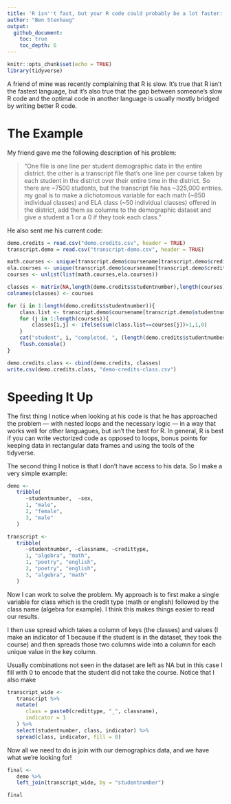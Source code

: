 ```yaml
---
title: 'R isn''t fast, but your R code could probably be a lot faster: an example'
author: "Ben Stenhaug"
output: 
  github_document:
    toc: true
    toc_depth: 6
---
```


```r
knitr::opts_chunk$set(echo = TRUE)
library(tidyverse)
```

A friend of mine was recently complaining that R is slow. It's true that R isn't the fastest language, but it's also true that the gap between someone's slow R code and the optimal code in another language is usually mostly bridged by writing better R code.

# The Example

My friend gave me the following description of his problem:

> "One file is one line per student demographic data in the entire district.  the other is a transcript file that's one line per course taken by each student in the district over their entire time in the district.  So there are ~7500 students, but the transcript file has ~325,000 entries.  my goal is to make a dichotomous variable for each math (~850 individual classes) and ELA class (~50 individual classes) offered in the district, add them as columns to the demographic dataset and give a student a 1 or a 0 if they took each class."

He also sent me his current code:

```r
demo.credits = read.csv("demo.credits.csv", header = TRUE)
transcript.demo = read.csv("transcript-demo.csv", header = TRUE)

math.courses <- unique(transcript.demo$coursename[transcript.demo$credittype=="Math"])
ela.courses <- unique(transcript.demo$coursename[transcript.demo$credittype=="English"])
courses <- unlist(list(math.courses,ela.courses))

classes <- matrix(NA,length(demo.credits$studentnumber),length(courses))
colnames(classes) <- courses

for (i in 1:length(demo.credits$studentnumber)){
	class.list <- transcript.demo$coursename[transcript.demo$studentnumber==demo.credits$studentnumber[i]]
	for (j in 1:length(courses)){
		classes[i,j] <- ifelse(sum(class.list==courses[j])>1,1,0)
	}
	cat("student", i, "completed, ", (length(demo.credits$studentnumber)-i), "students remaining\n")
	flush.console()
}

demo.credits.class <- cbind(demo.credits, classes)
write.csv(demo.credits.class, "demo-credits-class.csv")
```

# Speeding It Up

The first thing I notice when looking at his code is that he has approached the problem — with nested loops and the necessary logic — in a way that works well for other languagues, but isn't the best for R. In general, R is best if you can write vectorized code as opposed to loops, bonus points for keeping data in rectangular data frames and using the tools of the tidyverse. 

The second thing I notice is that I don't have access  to his data. So I make a very simple example:

```r
demo <- 
   tribble(
      ~studentnumber,  ~sex,
      1, "male",
      2, "female",
      3, "male"
   )

transcript <- 
   tribble(
      ~studentnumber, ~classname, ~credittype,
      1, "algebra", "math",
      1, "poetry", "english",
      2, "poetry", "english",
      3, "algebra", "math"
   )
```

Now I can work to solve the problem. My approach is to first make a single variable for class which is the credit type (math or english) followed by the class name (algebra for example). I think this makes things easier to read our results.

I then use spread which takes a column of keys (the classes) and values (I make an indicator of 1 because if the student is in the dataset, they took the course) and then spreads those two columns wide into a column for each unique value in the key column. 

Usually combinations not seen in the dataset are left as NA but in this case I fill with 0 to encode that the student did not take the course. Notice that I also make 

```r
transcript_wide <- 
   transcript %>% 
   mutate(
      class = paste0(credittype, "_", classname), 
      indicator = 1
   ) %>% 
   select(studentnumber, class, indicator) %>% 
   spread(class, indicator, fill = 0)
```

Now all we need to do is join with our demographics data, and we have what we're looking for!

```r
final <- 
   demo %>% 
   left_join(transcript_wide, by = "studentnumber")

final
```

